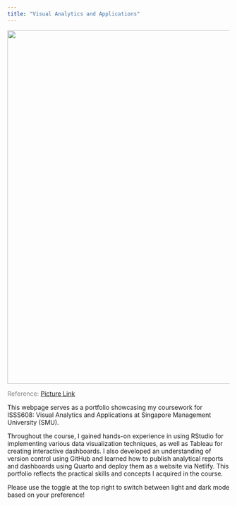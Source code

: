 ```yaml
---
title: "Visual Analytics and Applications"
---
```


![](cover_pic.jpg){fig-align="center" width="800"}

[Reference: [Picture Link](https://unsplash.com/photos/graphical-user-interface--WXQm_NTK0U)]{style="color:grey" style="font-size: 10px;"}

This webpage serves as a portfolio showcasing my coursework for ISSS608: Visual Analytics and Applications at Singapore Management University (SMU).

Throughout the course, I gained hands-on experience in using RStudio for implementing various data visualization techniques, as well as Tableau for creating interactive dashboards. I also developed an understanding of version control using GitHub and learned how to publish analytical reports and dashboards using Quarto and deploy them as a website via Netlify. This portfolio reflects the practical skills and concepts I acquired in the course.

Please use the toggle at the top right to switch between light and dark mode based on your preference!
